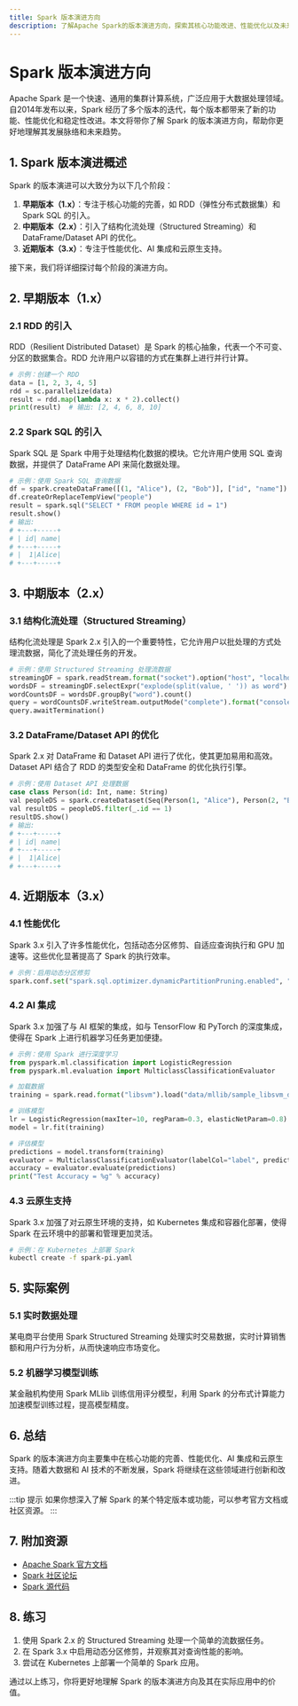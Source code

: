 ```yaml
---
title: Spark 版本演进方向
description: 了解Apache Spark的版本演进方向，探索其核心功能改进、性能优化以及未来发展趋势。
---
```


# Spark 版本演进方向

Apache Spark 是一个快速、通用的集群计算系统，广泛应用于大数据处理领域。自2014年发布以来，Spark 经历了多个版本的迭代，每个版本都带来了新的功能、性能优化和稳定性改进。本文将带你了解 Spark 的版本演进方向，帮助你更好地理解其发展脉络和未来趋势。

## 1. Spark 版本演进概述

Spark 的版本演进可以大致分为以下几个阶段：

1. **早期版本（1.x）**：专注于核心功能的完善，如 RDD（弹性分布式数据集）和 Spark SQL 的引入。
2. **中期版本（2.x）**：引入了结构化流处理（Structured Streaming）和 DataFrame/Dataset API 的优化。
3. **近期版本（3.x）**：专注于性能优化、AI 集成和云原生支持。

接下来，我们将详细探讨每个阶段的演进方向。

## 2. 早期版本（1.x）

### 2.1 RDD 的引入

RDD（Resilient Distributed Dataset）是 Spark 的核心抽象，代表一个不可变、分区的数据集合。RDD 允许用户以容错的方式在集群上进行并行计算。

```python
# 示例：创建一个 RDD
data = [1, 2, 3, 4, 5]
rdd = sc.parallelize(data)
result = rdd.map(lambda x: x * 2).collect()
print(result)  # 输出: [2, 4, 6, 8, 10]
```

### 2.2 Spark SQL 的引入

Spark SQL 是 Spark 中用于处理结构化数据的模块。它允许用户使用 SQL 查询数据，并提供了 DataFrame API 来简化数据处理。

```python
# 示例：使用 Spark SQL 查询数据
df = spark.createDataFrame([(1, "Alice"), (2, "Bob")], ["id", "name"])
df.createOrReplaceTempView("people")
result = spark.sql("SELECT * FROM people WHERE id = 1")
result.show()
# 输出:
# +---+-----+
# | id| name|
# +---+-----+
# |  1|Alice|
# +---+-----+
```

## 3. 中期版本（2.x）

### 3.1 结构化流处理（Structured Streaming）

结构化流处理是 Spark 2.x 引入的一个重要特性，它允许用户以批处理的方式处理流数据，简化了流处理任务的开发。

```python
# 示例：使用 Structured Streaming 处理流数据
streamingDF = spark.readStream.format("socket").option("host", "localhost").option("port", 9999).load()
wordsDF = streamingDF.selectExpr("explode(split(value, ' ')) as word")
wordCountsDF = wordsDF.groupBy("word").count()
query = wordCountsDF.writeStream.outputMode("complete").format("console").start()
query.awaitTermination()
```

### 3.2 DataFrame/Dataset API 的优化

Spark 2.x 对 DataFrame 和 Dataset API 进行了优化，使其更加易用和高效。Dataset API 结合了 RDD 的类型安全和 DataFrame 的优化执行引擎。

```python
# 示例：使用 Dataset API 处理数据
case class Person(id: Int, name: String)
val peopleDS = spark.createDataset(Seq(Person(1, "Alice"), Person(2, "Bob")))
val resultDS = peopleDS.filter(_.id == 1)
resultDS.show()
# 输出:
# +---+-----+
# | id| name|
# +---+-----+
# |  1|Alice|
# +---+-----+
```

## 4. 近期版本（3.x）

### 4.1 性能优化

Spark 3.x 引入了许多性能优化，包括动态分区修剪、自适应查询执行和 GPU 加速等。这些优化显著提高了 Spark 的执行效率。

```python
# 示例：启用动态分区修剪
spark.conf.set("spark.sql.optimizer.dynamicPartitionPruning.enabled", "true")
```

### 4.2 AI 集成

Spark 3.x 加强了与 AI 框架的集成，如与 TensorFlow 和 PyTorch 的深度集成，使得在 Spark 上进行机器学习任务更加便捷。

```python
# 示例：使用 Spark 进行深度学习
from pyspark.ml.classification import LogisticRegression
from pyspark.ml.evaluation import MulticlassClassificationEvaluator

# 加载数据
training = spark.read.format("libsvm").load("data/mllib/sample_libsvm_data.txt")

# 训练模型
lr = LogisticRegression(maxIter=10, regParam=0.3, elasticNetParam=0.8)
model = lr.fit(training)

# 评估模型
predictions = model.transform(training)
evaluator = MulticlassClassificationEvaluator(labelCol="label", predictionCol="prediction", metricName="accuracy")
accuracy = evaluator.evaluate(predictions)
print("Test Accuracy = %g" % accuracy)
```

### 4.3 云原生支持

Spark 3.x 加强了对云原生环境的支持，如 Kubernetes 集成和容器化部署，使得 Spark 在云环境中的部署和管理更加灵活。

```bash
# 示例：在 Kubernetes 上部署 Spark
kubectl create -f spark-pi.yaml
```

## 5. 实际案例

### 5.1 实时数据处理

某电商平台使用 Spark Structured Streaming 处理实时交易数据，实时计算销售额和用户行为分析，从而快速响应市场变化。

### 5.2 机器学习模型训练

某金融机构使用 Spark MLlib 训练信用评分模型，利用 Spark 的分布式计算能力加速模型训练过程，提高模型精度。

## 6. 总结

Spark 的版本演进方向主要集中在核心功能的完善、性能优化、AI 集成和云原生支持。随着大数据和 AI 技术的不断发展，Spark 将继续在这些领域进行创新和改进。

:::tip 提示
如果你想深入了解 Spark 的某个特定版本或功能，可以参考官方文档或社区资源。
:::

## 7. 附加资源

- [Apache Spark 官方文档](https://spark.apache.org/docs/latest/)
- [Spark 社区论坛](https://community.cloud.databricks.com/)
- [Spark 源代码](https://github.com/apache/spark)

## 8. 练习

1. 使用 Spark 2.x 的 Structured Streaming 处理一个简单的流数据任务。
2. 在 Spark 3.x 中启用动态分区修剪，并观察其对查询性能的影响。
3. 尝试在 Kubernetes 上部署一个简单的 Spark 应用。

通过以上练习，你将更好地理解 Spark 的版本演进方向及其在实际应用中的价值。